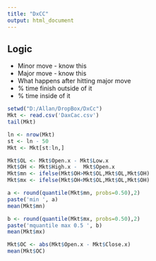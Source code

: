 ```yaml
---
title: "DxCC"
output: html_document
---
```


## Logic
- Minor move - know this
- Major move - know this
- What happens after hitting major move
- % time finish outside of it
- % time inside of it

```r
setwd("D:/Allan/DropBox/DxCc")
Mkt <- read.csv('DaxCac.csv')
tail(Mkt)

ln <- nrow(Mkt)
st <- ln - 50
Mkt <- Mkt[st:ln,]

Mkt$OL <- Mkt$Open.x - Mkt$Low.x
Mkt$OH <- Mkt$High.x -  Mkt$Open.x
Mkt$mn <- ifelse(Mkt$OH>Mkt$OL,Mkt$OL,Mkt$OH)
Mkt$mx <- ifelse(Mkt$OH<Mkt$OL,Mkt$OL,Mkt$OH)

a <- round(quantile(Mkt$mn, probs=0.50),2)
paste('min ', a)
mean(Mkt$mn)

b <- round(quantile(Mkt$mx, probs=0.50),2)
paste('mquantile max 0.5 ', b)
mean(Mkt$mx)

Mkt$OC <- abs(Mkt$Open.x - Mkt$Close.x)
mean(Mkt$OC)


```

